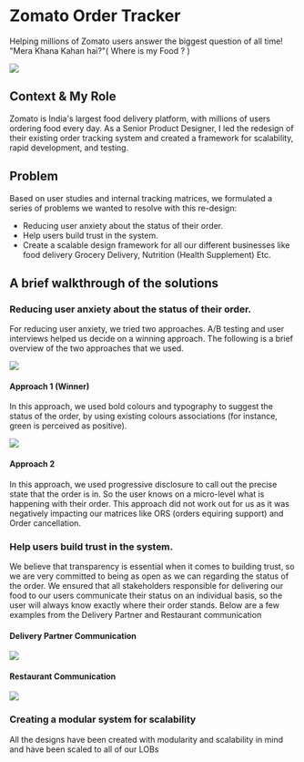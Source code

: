
# Zomato Order Tracker

Helping millions of Zomato users answer the biggest question of all time! "Mera Khana Kahan hai?"( Where is my Food ? )

<Zoom>
  <img src="/zomato/crystal.png" />
</Zoom>

## Context & My Role

Zomato is India's largest food delivery platform, with millions of users ordering food every day. As a Senior Product Designer, I led the redesign of their existing order tracking system and created a framework for scalability, rapid development, and testing.

## Problem

Based on user studies and internal tracking matrices, we formulated a series of problems we wanted to resolve with this re-design:

- Reducing user anxiety about the status of their order.
- Help users build trust in the system.
- Create a scalable design framework for all our different businesses like food delivery Grocery Delivery, Nutrition (Health Supplement) Etc.

## A brief walkthrough of the solutions

### Reducing user anxiety about the status of their order.

For reducing user anxiety, we tried two approaches. A/B testing and user interviews helped us decide on a winning approach. The following is a brief overview of the two approaches that we used.

<Zoom>
  <img src="/zomato/one.png" />
</Zoom>

#### Approach 1 (Winner)

In this approach, we used bold colours and typography to suggest the status of the order, by using existing colours associations (for instance, green is perceived as positive).

<Zoom>
  <img src="/zomato/two.png" />
</Zoom>

#### Approach 2

In this approach, we used progressive disclosure to call out the precise state that the order is in. So the user knows on a micro-level what is happening with their order. This approach did not work out for us as it was negatively impacting our matrices like ORS (orders equiring support) and Order cancellation.

### Help users build trust in the system.

We believe that transparency is essential when it comes to building
trust, so we are very committed to being as open as we can regarding
the status of the order. We ensured that all stakeholders responsible
for delivering our food to our users communicate their status on an
individual basis, so the user will always know exactly where their
order stands. Below are a few examples from the Delivery Partner and
Restaurant communication

#### Delivery Partner Communication

<Zoom>
  <img src="/zomato/4.png" />
</Zoom>

#### Restaurant Communication

<Zoom>
  <img src="/zomato/5.png" />
</Zoom>

### Creating a modular system for scalability

All the designs have been created with modularity and scalability in
mind and have been scaled to all of our LOBs

